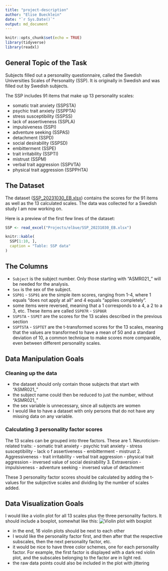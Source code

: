 ```yaml
---
title: "project-description"
author: "Elise Buecklein"
date: "`r Sys.Date()`"
output: md_document
---
```


```r
knitr::opts_chunk$set(echo = TRUE)
library(tidyverse)
library(readxl)
```
## General Topic of the Task
Subjects filled out a personality questionnaire, called the Swedish Universities Scales of Personality (SSP). It is originally in Swedish and was filled out by Swedish subjects.

The SSP includes 91 items that make up 13 personality scales:

- somatic trait anxiety (SSPSTA)
- psychic trait anxiety (SSPPTA)
- stress susceptibility (SSPSS)
- lack of assertiveness (SSPLA)
- impulsiveness (SSPI)
- adventure seeking (SSPAS)
- detachment (SSPD)
- social desirability (SSPSD)
- embitterment (SSPE)
- trait irritability (SSPTI)
- mistrust (SSPM)
- verbal trait aggression (SSPVTA)
- physical trait aggression (SSPPHTA)

## The Dataset
The dataset ([SSP_20231030_EB.xlsx](SSP_20231030_EB.xlsx)) contains the scores for the 91 items as well as the 13 calculated scales. The data was collected for a Swedish study I am now working on.

Here is a preview of the first few lines of the dataset:
```r
SSP <- read_excel("Projects/elbue/SSP_20231030_EB.xlsx")
```


```r
knitr::kable(
  SSP[1:10, ],
  caption = "Table: SSP data"
)
```

## The Columns
- `Subject` is the subject number. Only those starting with "ASMR021_" will be needed for the analysis.
- `Sex` is the sex of the subject.
- `SSP01` - `SSP91` are the simple item scores, ranging from 1-4, where 1 equals "does not apply at all" and 4 equals "applies completely".
- some items were reversed, meaning that a 1 corresponds to a 4, a 2 to a 3, etc. These items are called `SSP07R` - `SSP86R`
- `SSPSTA` - `SSPET` are the scores for the 13 scales described in the previous section
- `SSPTSTA` - `SSPTET` are the t-transformed scores for the 13 scales, meaning that the values are transformed to have a mean of 50 and a standard deviation of 10, a common technique to make scores more comparable, even between different personality scales.

## Data Manipulation Goals
### Cleaning up the data
- the dataset should only contain those subjects that start with "ASMR021_"
- the subject name could then be reduced to just the number, without "ASMR021_"
- the sex variable is unnecessary, since all subjects are women
- I would like to have a dataset with only persons that do not have any missing data on any variable. 

### Calculating 3 personality factor scores
The 13 scales can be grouped into three factors. These are
1. Neuroticism-related traits:
  - somatic trait anxiety
  - psychic trait anxiety
  - stress susceptibility
  - lack o f assertiveness
  - embitterment
  - mistrust
2. Aggressiveness
  - trait irritability
  - verbal trait aggression
  - physical trait aggression
  - inversed value of social desirability
3. Extraversion
  - impulsiveness
  - adventure seeking
  - inversed value of detachment

These 3 personality factor scores should be calculated by adding the t-values for the subjective scales and dividing by the number of scales added.

## Data Visualization Goals
I would like a violin plot for all 13 scales plus the three personality factors. It should include a boxplot, somewhat like this: ![Violin plot with boxplot](violin_plot_with_box_plot.png)

- in the end, 16 violin plots should be next to each other
- I would like the personality factor first, and then after that the respective subscales, then the next personality factor, etc.
- it would be nice to have three color schemes, one for each personality factor. For example, the first factor is displayed with a dark red violin plot, and the subscales belonging to the factor are in light red.
- the raw data points could also be included in the plot with jittering
